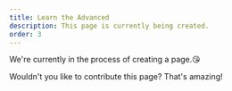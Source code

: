 ```yaml
---
title: Learn the Advanced
description: This page is currently being created.
order: 3
---
```


We're currently in the process of creating a page.😘

Wouldn't you like to contribute this page? That's amazing!
